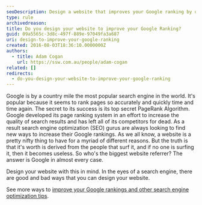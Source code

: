 ```yaml
---
seoDescription: Design a website that improves your Google ranking by using relevant keywords, meta tags, and internal linking to boost search engine visibility.
type: rule
archivedreason:
title: Do you design your website to improve your Google Ranking?
guid: 09a5565c-3d8c-497f-889e-97049fa3a687
uri: design-to-improve-your-google-ranking
created: 2016-08-03T18:36:10.0000000Z
authors:
  - title: Adam Cogan
    url: https://ssw.com.au/people/adam-cogan
related: []
redirects:
  - do-you-design-your-website-to-improve-your-google-ranking
---
```


Google is by a country mile the most popular search engine in the world. It's popular because it seems to rank pages so accurately and quickly time and time again. The secret to its success is its top secret PageRank Algorithm. Google developed its page ranking system in an effort to increase the quality of search results and has left all of its competitors for dead. As a result search engine optimization (SEO) gurus are always looking to find new ways to increase their Google rankings.
As we all know, a website is a pretty nifty thing to have for a myriad of different reasons. But the truth is that it's worth is derived from the people that surf it, and if no one is surfing it, then it becomes useless. So who's the biggest website referrer? The answer is Google in almost every case.

Design your website with this in mind. In the eyes of a search engine, there are good and bad ways that you can design your website.

See more ways to [improve your Google rankings and other search engine optimization tips](/rules-to-better-google-rankings).